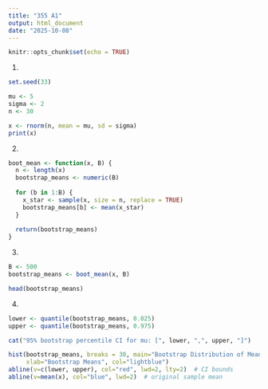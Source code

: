 ---
title: "355 A1"
output: html_document
date: "2025-10-08"
---

```{r setup, include=FALSE}
knitr::opts_chunk$set(echo = TRUE)
```


1.

```{r}
set.seed(33)

mu <- 5
sigma <- 2
n <- 30

x <- rnorm(n, mean = mu, sd = sigma)
print(x)

```


2.

```{r}
boot_mean <- function(x, B) {
  n <- length(x)
  bootstrap_means <- numeric(B)  
  
  for (b in 1:B) {
    x_star <- sample(x, size = n, replace = TRUE)
    bootstrap_means[b] <- mean(x_star)
  }
  
  return(bootstrap_means)
}

```



3.

```{r}
B <- 500
bootstrap_means <- boot_mean(x, B)

head(bootstrap_means)

```

4.

```{r}
lower <- quantile(bootstrap_means, 0.025)
upper <- quantile(bootstrap_means, 0.975)

cat("95% bootstrap percentile CI for mu: [", lower, ",", upper, "]")

```

```{r}
hist(bootstrap_means, breaks = 30, main="Bootstrap Distribution of Mean",
     xlab="Bootstrap Means", col="lightblue")
abline(v=c(lower, upper), col="red", lwd=2, lty=2)  # CI bounds
abline(v=mean(x), col="blue", lwd=2)  # original sample mean

```




